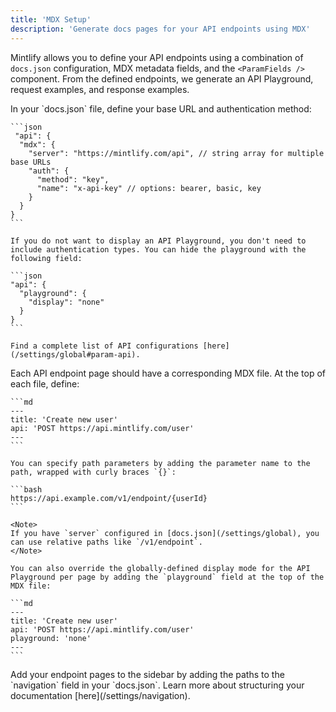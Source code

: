 ```yaml
---
title: 'MDX Setup'
description: 'Generate docs pages for your API endpoints using MDX'
---
```


Mintlify allows you to define your API endpoints using a combination of `docs.json` configuration, MDX metadata fields, and the `<ParamFields />` component. From the defined endpoints, we generate an API Playground, request examples, and response examples.

<Steps>
  <Step title="Configure your API">
    In your `docs.json` file, define your base URL and authentication method:

    ```json
     "api": {
      "mdx": {
        "server": "https://mintlify.com/api", // string array for multiple base URLs
        "auth": {
          "method": "key",
          "name": "x-api-key" // options: bearer, basic, key
        }
      }
    }
    ```

    If you do not want to display an API Playground, you don't need to include authentication types. You can hide the playground with the following field:

    ```json
    "api": {
      "playground": {
        "display": "none"
      }
    }
    ```

    Find a complete list of API configurations [here](/settings/global#param-api).
  </Step>
  
  <Step title="Create your endpoint pages">
    Each API endpoint page should have a corresponding MDX file. At the top of each file, define:

    ```md
    ---
    title: 'Create new user'
    api: 'POST https://api.mintlify.com/user'
    ---
    ```

    You can specify path parameters by adding the parameter name to the path, wrapped with curly braces `{}`:

    ```bash
    https://api.example.com/v1/endpoint/{userId}
    ```

    <Note>
    If you have `server` configured in [docs.json](/settings/global), you can use relative paths like `/v1/endpoint`.
    </Note>

    You can also override the globally-defined display mode for the API Playground per page by adding the `playground` field at the top of the MDX file:

    ```md
    ---
    title: 'Create new user'
    api: 'POST https://api.mintlify.com/user'
    playground: 'none'
    ---
    ```
  </Step>

  <Step title="Add your endpoints to your docs">
    Add your endpoint pages to the sidebar by adding the paths to the `navigation` field in your `docs.json`. Learn more about structuring your documentation [here](/settings/navigation).
  </Step>
</Steps>